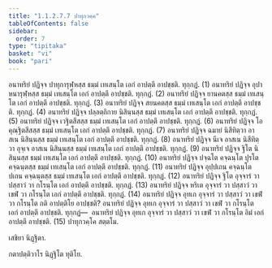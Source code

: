 ```yaml
---
title: "1.1.2.7.7 ปาทุกวคฺค"
tableOfContents: false
sidebar:
  order: 7
type: "tipitaka"
basket: "vi"
book: "pari"
---
```



<DynamicBreadcrumb />

<Division number="181" book="pari">

<Paragraph number="557" book="pari">
อนาทริยํ ปฏิจฺจ ปาทุการุฬฺหสฺส ธมฺมํ เทเสนฺโต เอกํ อาปตฺตึ อาปชฺชติ. ทุกฺกฏํ. (1)
</Paragraph>

<Paragraph number="558" book="pari">
อนาทริยํ ปฏิจฺจ อุปาหนารุฬฺหสฺส ธมฺมํ เทเสนฺโต เอกํ อาปตฺตึ อาปชฺชติ. ทุกฺกฏํ. (2)
</Paragraph>

<Paragraph number="559" book="pari">
อนาทริยํ ปฏิจฺจ ยานคตสฺส ธมฺมํ เทเสนฺโต เอกํ อาปตฺตึ อาปชฺชติ. ทุกฺกฏํ. (3)
</Paragraph>

<Paragraph number="560" book="pari">
อนาทริยํ ปฏิจฺจ สยนคตสฺส ธมฺมํ เทเสนฺโต เอกํ อาปตฺตึ อาปชฺชติ. ทุกฺกฏํ. (4)
</Paragraph>

<Paragraph number="561" book="pari">
อนาทริยํ ปฏิจฺจ ปลฺลตฺถิกาย นิสินฺนสฺส ธมฺมํ เทเสนฺโต เอกํ อาปตฺตึ อาปชฺชติ. ทุกฺกฏํ. (5)
</Paragraph>

<Paragraph number="562" book="pari">
อนาทริยํ ปฏิจฺจ เวฐิตสีสสฺส ธมฺมํ เทเสนฺโต เอกํ อาปตฺตึ อาปชฺชติ. ทุกฺกฏํ. (6)
</Paragraph>

<Paragraph number="563" book="pari">
อนาทริยํ ปฏิจฺจ โอคุณฺฐิตสีสสฺส ธมฺมํ เทเสนฺโต เอกํ อาปตฺตึ อาปชฺชติ. ทุกฺกฏํ. (7)
</Paragraph>

<Paragraph number="564" book="pari">
อนาทริยํ ปฏิจฺจ ฉมายํ นิสีทิตฺวา อาสเน นิสินฺนสฺส ธมฺมํ เทเสนฺโต เอกํ อาปตฺตึ อาปชฺชติ. ทุกฺกฏํ. (8)
</Paragraph>

<Paragraph number="565" book="pari">
อนาทริยํ ปฏิจฺจ นีเจ อาสเน นิสีทิตฺวา อุจฺเจ อาสเน นิสินฺนสฺส ธมฺมํ เทเสนฺโต เอกํ อาปตฺตึ อาปชฺชติ. ทุกฺกฏํ. (9)
</Paragraph>

<Paragraph number="566" book="pari">
อนาทริยํ ปฏิจฺจ ฐิโต นิสินฺนสฺส ธมฺมํ เทเสนฺโต เอกํ อาปตฺตึ อาปชฺชติ. ทุกฺกฏํ. (10)
</Paragraph>

<Paragraph number="567" book="pari">
อนาทริยํ ปฏิจฺจ ปจฺฉโต คจฺฉนฺโต ปุรโต คจฺฉนฺตสฺส ธมฺมํ เทเสนฺโต เอกํ อาปตฺตึ อาปชฺชติ. ทุกฺกฏํ. (11)
</Paragraph>

<Paragraph number="568" book="pari">
อนาทริยํ ปฏิจฺจ อุปฺปเถน คจฺฉนฺโต ปเถน คจฺฉนฺตสฺส ธมฺมํ เทเสนฺโต เอกํ อาปตฺตึ อาปชฺชติ. ทุกฺกฏํ. (12)
</Paragraph>

<Paragraph number="569" book="pari">
อนาทริยํ ปฏิจฺจ ฐิโต อุจฺจารํ วา ปสฺสาวํ วา กโรนฺโต เอกํ อาปตฺตึ อาปชฺชติ. ทุกฺกฏํ. (13)
</Paragraph>

<Paragraph number="570" book="pari">
อนาทริยํ ปฏิจฺจ หริเต อุจฺจารํ วา ปสฺสาวํ วา เขฬํ วา กโรนฺโต เอกํ อาปตฺตึ อาปชฺชติ. ทุกฺกฏํ. (14)
</Paragraph>

<Paragraph number="571" book="pari">
อนาทริยํ ปฏิจฺจ อุทเก อุจฺจารํ วา ปสฺสาวํ วา เขฬํ วา กโรนฺโต กติ อาปตฺติโย อาปชฺชติ? อนาทริยํ ปฏิจฺจ อุทเก อุจฺจารํ วา ปสฺสาวํ วา เขฬํ วา กโรนฺโต เอกํ อาปตฺตึ อาปชฺชติ. ทุกฺกฏํ—  อนาทริยํ ปฏิจฺจ อุทเก อุจฺจารํ วา ปสฺสาวํ วา เขฬํ วา กโรนฺโต อิมํ เอกํ อาปตฺตึ อาปชฺชติ. (15)

</Paragraph>
</Division>

<Paragraph number="572" type="center" book="pari">
ปาทุกวคฺโค สตฺตโม.

  
เสขิยา นิฏฺฐิตา.

  
กตาปตฺติวาโร นิฏฺฐิโต ทุติโย.
</Paragraph>